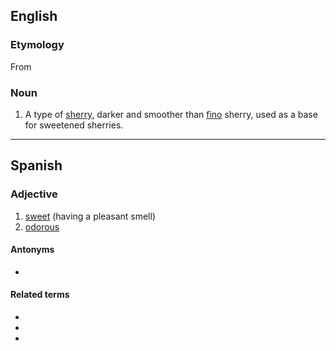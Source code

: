 {{wikipedia}}
==English==

===Etymology===
From {{etyl|es|en}}

===Noun===
{{en-noun}}

# A type of [[sherry]], darker and smoother than [[fino]] sherry, used as a base for sweetened sherries.

----

==Spanish==

===Adjective===
{{es-adj|f=olorosa}}

# [[sweet]] (having a pleasant smell)
# [[odorous]]

====Antonyms====
* {{sense|sweet}} {{l|es|hediondo}}

====Related terms====
* {{l|es|olor}}
* {{l|es|oler}}
* {{l|es|olfato}}